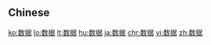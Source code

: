 {{also|數據}}
==Chinese==
{{zh-see|數據}}

[[ko:数据]]
[[lo:数据]]
[[lt:数据]]
[[hu:数据]]
[[ja:数据]]
[[chr:数据]]
[[vi:数据]]
[[zh:数据]]